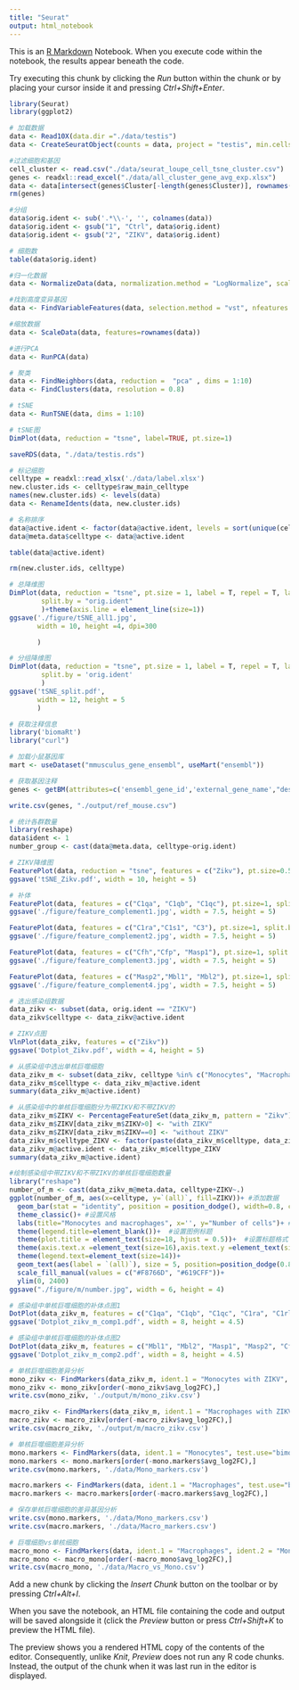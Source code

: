 ```yaml
---
title: "Seurat"
output: html_notebook
---
```


This is an [R Markdown](http://rmarkdown.rstudio.com) Notebook. When you execute code within the notebook, the results appear beneath the code. 

Try executing this chunk by clicking the *Run* button within the chunk or by placing your cursor inside it and pressing *Ctrl+Shift+Enter*. 

```r
library(Seurat)
library(ggplot2)
```

```r
# 加载数据
data <- Read10X(data.dir ="./data/testis") 
data <- CreateSeuratObject(counts = data, project = "testis", min.cells = 1)
```

```r
#过滤细胞和基因
cell_cluster <- read.csv("./data/seurat_loupe_cell_tsne_cluster.csv")
genes <- readxl::read_excel("./data/all_cluster_gene_avg_exp.xlsx")
data <- data[intersect(genes$Cluster[-length(genes$Cluster)], rownames(data)),intersect(cell_cluster$Cell, colnames(data))]
rm(genes)

#分组
data$orig.ident <- sub('.*\\-', '', colnames(data))
data$orig.ident <- gsub("1", "Ctrl", data$orig.ident)
data$orig.ident <- gsub("2", "ZIKV", data$orig.ident)

# 细胞数
table(data$orig.ident)
```

```r
#归一化数据
data <- NormalizeData(data, normalization.method = "LogNormalize", scale.factor = 10000)
```
```r
#找到高度变异基因
data <- FindVariableFeatures(data, selection.method = "vst", nfeatures = 2000)
```

```r
#缩放数据
data <- ScaleData(data, features=rownames(data))
```
```r
#进行PCA
data <- RunPCA(data)
```
```r
# 聚类
data <- FindNeighbors(data, reduction =  "pca" , dims = 1:10)
data <- FindClusters(data, resolution = 0.8)
```
```r
# tSNE
data <- RunTSNE(data, dims = 1:10)
```

```r
# tSNE图
DimPlot(data, reduction = "tsne", label=TRUE, pt.size=1)
```

```r
saveRDS(data, "./data/testis.rds")
```
```r
# 标记细胞
celltype = readxl::read_xlsx('./data/label.xlsx')
new.cluster.ids <- celltype$raw_main_celltype
names(new.cluster.ids) <- levels(data)
data <- RenameIdents(data, new.cluster.ids)

# 名称排序
data@active.ident <- factor(data@active.ident, levels = sort(unique(celltype$raw_main_celltype)))
data@meta.data$celltype <- data@active.ident

table(data@active.ident)

rm(new.cluster.ids, celltype)
```

```r
# 总降维图
DimPlot(data, reduction = "tsne", pt.size = 1, label = T, repel = T, label.size = 4,
        split.by = "orig.ident"
        )+theme(axis.line = element_line(size=1))
ggsave('./figure/tSNE_all1.jpg', 
       width = 10, height =4, dpi=300

       )
```

```r
# 分组降维图
DimPlot(data, reduction = "tsne", pt.size = 1, label = T, repel = T, label.size = 3,
        split.by = 'orig.ident'
        )
ggsave('tSNE_split.pdf', 
       width = 12, height = 5
       )
```

```r
# 获取注释信息
library('biomaRt')
library("curl")

# 加载小鼠基因库
mart <- useDataset("mmusculus_gene_ensembl", useMart("ensembl"))  

# 获取基因注释
genes <- getBM(attributes=c('ensembl_gene_id','external_gene_name',"description", "entrezgene_id"),filters = 'external_gene_name', values = rownames(data), mart = mart)

write.csv(genes, "./output/ref_mouse.csv")
```

```r
# 统计各群数量
library(reshape)
data$ident <- 1
number_group <- cast(data@meta.data, celltype~orig.ident) 
```

```r
# ZIKV降维图
FeaturePlot(data, reduction = "tsne", features = c("Zikv"), pt.size=0.5, split.by = 'orig.ident')
ggsave('tSNE_Zikv.pdf', width = 10, height = 5)
```

```r
# 补体
FeaturePlot(data, features = c("C1qa", "C1qb", "C1qc"), pt.size=1, split.by = "orig.ident", by.col = F)
ggsave('./figure/feature_complement1.jpg', width = 7.5, height = 5)

FeaturePlot(data, features = c("C1ra","C1s1", "C3"), pt.size=1, split.by = "orig.ident", by.col = F)
ggsave('./figure/feature_complement2.jpg', width = 7.5, height = 5)

FeaturePlot(data, features = c("Cfh","Cfp", "Masp1"), pt.size=1, split.by = "orig.ident", by.col = F)
ggsave('./figure/feature_complement3.jpg', width = 7.5, height = 5)

FeaturePlot(data, features = c("Masp2","Mbl1", "Mbl2"), pt.size=1, split.by = "orig.ident", by.col = F)
ggsave('./figure/feature_complement4.jpg', width = 7.5, height = 5)
```





```r
# 选出感染组数据
data_zikv <- subset(data, orig.ident == "ZIKV")
data_zikv$celltype <- data_zikv@active.ident
```


```r
# ZIKV点图
VlnPlot(data_zikv, features = c("Zikv"))
ggsave('Dotplot_Zikv.pdf', width = 4, height = 5)
```


```r
# 从感染组中选出单核巨噬细胞
data_zikv_m <- subset(data_zikv, celltype %in% c("Monocytes", "Macrophages"))
data_zikv_m$celltype <- data_zikv_m@active.ident
summary(data_zikv_m@active.ident)
```


```r
# 从感染组中的单核巨噬细胞分为带ZIKV和不带ZIKV的
data_zikv_m$ZIKV <- PercentageFeatureSet(data_zikv_m, pattern = "Zikv") * data_zikv_m$nCount_RNA / 100
data_zikv_m$ZIKV[data_zikv_m$ZIKV>0] <- "with ZIKV"
data_zikv_m$ZIKV[data_zikv_m$ZIKV==0] <- "without ZIKV"
data_zikv_m$celltype_ZIKV <- factor(paste(data_zikv_m$celltype, data_zikv_m$ZIKV, sep=" "))
data_zikv_m@active.ident <- data_zikv_m$celltype_ZIKV
summary(data_zikv_m@active.ident)
```

```r
#绘制感染组中带ZIKV和不带ZIKV的单核巨噬细胞数量
library("reshape")
number_of_m <- cast(data_zikv_m@meta.data, celltype+ZIKV~.)
ggplot(number_of_m, aes(x=celltype, y=`(all)`, fill=ZIKV))+ #添加数据
  geom_bar(stat = "identity", position = position_dodge(), width=0.8, color="black")+  #绘制柱状图
  theme_classic()+ #设置风格
  labs(title="Monocytes and macrophages", x='', y="Number of cells")+ #设置标题
  theme(legend.title=element_blank())+  #设置图例标题
  theme(plot.title = element_text(size=18, hjust = 0.5))+  #设置标题格式
  theme(axis.text.x =element_text(size=16),axis.text.y =element_text(size=14),axis.title=element_text(size=18))+ 
  theme(legend.text=element_text(size=14))+
  geom_text(aes(label = `(all)`), size = 5, position=position_dodge(0.8), vjust=-0.3)+
  scale_fill_manual(values = c("#F8766D", "#619CFF"))+
  ylim(0, 2400)
ggsave("./figure/m/number.jpg", width = 6, height = 4)
```

```r
# 感染组中单核巨噬细胞的补体点图1
DotPlot(data_zikv_m, features = c("C1qa", "C1qb", "C1qc", "C1ra", "C1rl", "C1s1", "C1s2","C3"))+theme(axis.text.x = element_text(angle = 45, hjust = 1))+theme(axis.line = element_line(size=1))+theme(axis.text = element_text(size=16))
ggsave('Dotplot_zikv_m_comp1.pdf', width = 8, height = 4.5)
```

```r
# 感染组中单核巨噬细胞的补体点图2
DotPlot(data_zikv_m, features = c("Mbl1", "Mbl2", "Masp1", "Masp2", "Cfb", "Cfp", "Cfh"))
ggsave('Dotplot_zikv_m_comp2.pdf', width = 8, height = 4.5)
```

```r
# 单核巨噬细胞差异分析
mono_zikv <- FindMarkers(data_zikv_m, ident.1 = "Monocytes with ZIKV", ident.2 = "Monocytes without ZIKV",test.use="bimod")
mono_zikv <- mono_zikv[order(-mono_zikv$avg_log2FC),]
write.csv(mono_zikv, './output/m/mono_zikv.csv')

macro_zikv <- FindMarkers(data_zikv_m, ident.1 = "Macrophages with ZIKV", ident.2 = "Macrophages without ZIKV",test.use="bimod")
macro_zikv <- macro_zikv[order(-macro_zikv$avg_log2FC),]
write.csv(macro_zikv, './output/m/macro_zikv.csv')
```


```r
# 单核巨噬细胞差异分析
mono.markers <- FindMarkers(data, ident.1 = "Monocytes", test.use="bimod")
mono.markers <- mono.markers[order(-mono.markers$avg_log2FC),]
write.csv(mono.markers, './data/Mono_markers.csv')

macro.markers <- FindMarkers(data, ident.1 = "Macrophages", test.use="bimod")
macro.markers <- macro.markers[order(-macro.markers$avg_log2FC),]
```

```r
# 保存单核巨噬细胞的差异基因分析
write.csv(mono.markers, './data/Mono_markers.csv')
write.csv(macro.markers, './data/Macro_markers.csv')
```

```r
# 巨噬细胞vs单核细胞
macro_mono <- FindMarkers(data, ident.1 = "Macrophages", ident.2 = "Monocytes", test.use="bimod")
macro_mono <- macro_mono[order(-macro_mono$avg_log2FC),]
write.csv(macro_mono, './data/Macro_vs_Mono.csv')
```

Add a new chunk by clicking the *Insert Chunk* button on the toolbar or by pressing *Ctrl+Alt+I*.

When you save the notebook, an HTML file containing the code and output will be saved alongside it (click the *Preview* button or press *Ctrl+Shift+K* to preview the HTML file).

The preview shows you a rendered HTML copy of the contents of the editor. Consequently, unlike *Knit*, *Preview* does not run any R code chunks. Instead, the output of the chunk when it was last run in the editor is displayed.

